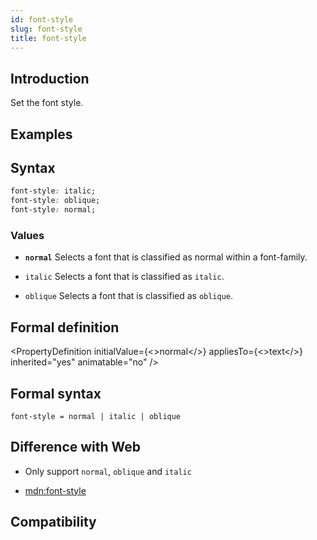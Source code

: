 ```yaml
---
id: font-style
slug: font-style
title: font-style
---
```


## Introduction

Set the font style.

## Examples


<Go
  example="css-api"
  defaultFile="src/font-style/App.tsx"
  img="https://lf-lynx.tiktok-cdns.com/obj/lynx-artifacts-oss-sg/lynx-website/assets/doc/css/font-style.jpg"
  entry="src/font-style"
  defaultEntryFile="dist/font-style.lynx.bundle"
/>

## Syntax

```css
font-style: italic;
font-style: oblique;
font-style: normal;
```

### Values

- **`normal`**
  Selects a font that is classified as normal within a font-family.

- `italic`
  Selects a font that is classified as `italic`.

- `oblique`
  Selects a font that is classified as `oblique`.

## Formal definition


<PropertyDefinition
  initialValue={<>normal</>}
  appliesTo={<>text</>}
  inherited="yes"
  animatable="no"
/>

## Formal syntax

```
font-style = normal | italic | oblique
```

## Difference with Web

- Only support `normal`, `oblique` and `italic`

- [mdn:font-style](https://developer.mozilla.org/en-US/docs/Web/CSS/font-style)

## Compatibility


<LegacyCompatTable metadata="css/properties/font-style" />
